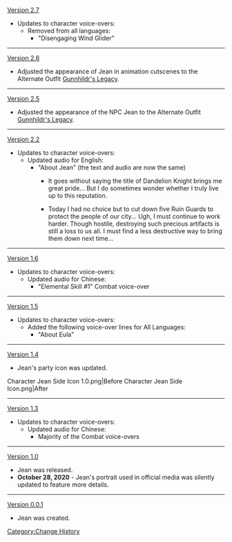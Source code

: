 [[Version 2.7]]
*Updates to character voice-overs:
**Removed from all languages:
***"Disengaging Wind Glider"
----
[[Version 2.6]]
*Adjusted the appearance of Jean in animation cutscenes to the Alternate Outfit [[Gunnhildr's Legacy]].
----
[[Version 2.5]]
*Adjusted the appearance of the NPC Jean to the Alternate Outfit [[Gunnhildr's Legacy]].
----
[[Version 2.2]]
*Updates to character voice-overs:
**Updated audio for English:
***"About Jean" (the text and audio are now the same)
****{{Color|Old|Old Audio:}} It goes without saying the title of Dandelion Knight brings me great pride... But I do sometimes wonder whether I truly live up to this reputation.
****{{Color|New|New Audio:}} Today I had no choice but to cut down five Ruin Guards to protect the people of our city... Ugh, I must continue to work harder. Though hostile, destroying such precious artifacts is still a loss to us all. I must find a less destructive way to bring them down next time...
----
[[Version 1.6]]
*Updates to character voice-overs:
**Updated audio for Chinese:
***"Elemental Skill #1" Combat voice-over
----
[[Version 1.5]]
*Updates to character voice-overs:
**Added the following voice-over lines for All Languages:
***"About Eula"
----
[[Version 1.4]]
*Jean's party icon was updated.
<gallery widths="100px" hideaddbutton="true" captionalign="center">
Character Jean Side Icon 1.0.png|Before
Character Jean Side Icon.png|After
</gallery>
----
[[Version 1.3]]
*Updates to character voice-overs:
**Updated audio for Chinese:
***Majority of the Combat voice-overs
----
[[Version 1.0]]
*Jean was released.
*'''October 28, 2020''' - Jean's portrait used in official media was silently updated to feature more details.
----
[[Version 0.0.1]]
*Jean was created.
<!--Actual date unconfirmed, Sunmilk only said "at launch"-->

<noinclude>[[Category:Change History]]</noinclude>